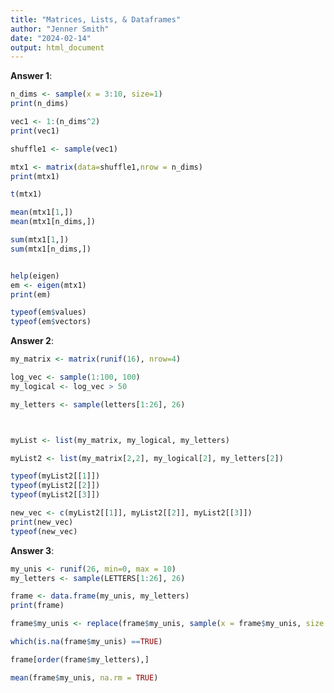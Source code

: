 ```yaml
---
title: "Matrices, Lists, & Dataframes"
author: "Jenner Smith"
date: "2024-02-14"
output: html_document
---
```


**Answer 1**:

```r
n_dims <- sample(x = 3:10, size=1)
print(n_dims)

vec1 <- 1:(n_dims^2)
print(vec1)

shuffle1 <- sample(vec1)

mtx1 <- matrix(data=shuffle1,nrow = n_dims)
print(mtx1)

t(mtx1)

mean(mtx1[1,])
mean(mtx1[n_dims,])

sum(mtx1[1,])
sum(mtx1[n_dims,])


help(eigen)
em <- eigen(mtx1)
print(em)

typeof(em$values)
typeof(em$vectors)
```

**Answer 2**:

```r
my_matrix <- matrix(runif(16), nrow=4)

log_vec <- sample(1:100, 100)
my_logical <- log_vec > 50

my_letters <- sample(letters[1:26], 26)



myList <- list(my_matrix, my_logical, my_letters)

myList2 <- list(my_matrix[2,2], my_logical[2], my_letters[2])

typeof(myList2[[1]])
typeof(myList2[[2]])
typeof(myList2[[3]])

new_vec <- c(myList2[[1]], myList2[[2]], myList2[[3]])
print(new_vec)
typeof(new_vec)
```

**Answer 3**:

```r
my_unis <- runif(26, min=0, max = 10)
my_letters <- sample(LETTERS[1:26], 26)

frame <- data.frame(my_unis, my_letters)
print(frame)

frame$my_unis <- replace(frame$my_unis, sample(x = frame$my_unis, size = 4), NA)

which(is.na(frame$my_unis) ==TRUE)

frame[order(frame$my_letters),]

mean(frame$my_unis, na.rm = TRUE)
```
